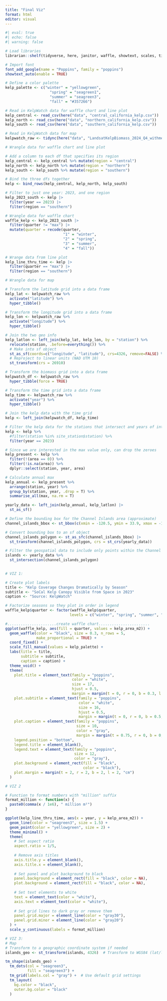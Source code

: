```yaml
---
title: "Final Viz"
format: html
editor: visual
---
```



```r
#| eval: true
#| echo: false
#| warning: false

# Load libraries
librarian::shelf(tidyverse, here, janitor, waffle, showtext, scales, tidync, sf, terra, tmap, tmaptools)

# Import font
font_add_google(name = "Poppins", family = "poppins")
showtext_auto(enable = TRUE)

# Define a color palette
kelp_palette <- c("winter" = "yellowgreen", 
                    "spring" = "seagreen1", 
                    "summer" = "seagreen3", 
                    "fall" = "#357266")

```


```r
# Read in KelpWatch data for waffle chart and line plot
kelp_central <- read_csv(here("data", "central_california_kelp.csv"))
kelp_north <- read_csv(here("data", "northern_california_kelp.csv"))
kelp_south <- read_csv(here("data", "southern_california_kelp.csv"))

# Read in KelpWatch data for map
kelpwatch_raw <- tidync(here("data", "LandsatKelpBiomass_2024_Q4_withmetadata.nc"))
```


```r

# Wrangle data for waffle chart and line plot

# Add a column to each df that specifies its region
kelp_central <- kelp_central %>% mutate(region = "central")
kelp_north <- kelp_north %>% mutate(region = "northern")
kelp_south <- kelp_south %>% mutate(region = "southern")

# Bind the three dfs together
kelp <- bind_rows(kelp_central, kelp_north, kelp_south)

# Filter to just one year: 2023, and one region
kelp_2023_south <- kelp |>
  filter(year == 2023) |>
  filter(region == "southern")

# Wrangle data for waffle chart
waffle_kelp <- kelp_2023_south |>
  filter(quarter != "max") |> 
  mutate(quarter = recode(quarter,
                          "1" = "winter",
                          "2" = "spring",
                          "3" = "summer",
                          "4" = "fall"))

# Wrange data from line plot 
kelp_line_thru_time <- kelp |>
  filter(quarter == "max") |>
  filter(region == "southern")
```

```r
# Wrangle data for map

# Transform the latitude grid into a data frame
kelp_lat <- kelpwatch_raw %>%
  activate("latitude") %>%
  hyper_tibble()

# Transform the longitude grid into a data frame
kelp_lon <- kelpwatch_raw %>%
  activate("longitude") %>%
  hyper_tibble()

# Join the two geo info
kelp_latlon <- left_join(kelp_lat, kelp_lon, by = "station") %>%
  relocate(station, .before=everything()) %>% 
  # Make into sf object
  st_as_sf(coords=c("longitude", "latitude"), crs=4326, remove=FALSE) %>% 
  # Reproject to linear units (NAD UTM 10)
  st_transform(crs = 26910)

# Transform the biomass grid into a data frame
kelpwatch_df <- kelpwatch_raw %>%
  hyper_tibble(force = TRUE)

# Transform the time grid into a data frame
kelp_time <- kelpwatch_raw %>% 
  activate("year") %>% 
  hyper_tibble()

# Join the kelp data with the time grid
kelp <- left_join(kelpwatch_df, kelp_time)

# Filter the kelp data for the stations that intersect and years of interest
kelp <- kelp %>% 
  #filter(station %in% site_station$station) %>% 
  filter(year == 2023)

# Since we are interested in the max value only, can drop the zeroes 
kelp_present <- kelp %>% 
  filter(!(area == 0)) %>% 
  filter(!is.na(area)) %>% 
  dplyr::select(station, year, area)

# Calculate annual max
kelp_annual <- kelp_present %>%
  arrange(station, year) %>%
  group_by(station, year, .drop = T) %>%
  summarise_all(max, na.rm = T) 

yearly_data <- left_join(kelp_annual, kelp_latlon) |> 
  st_as_sf()

# Define the bounding box for the Channel Islands area (approximate)
channel_islands_bbox <- st_bbox(c(xmin = -120.5, ymin = 33.9, xmax = -119.5, ymax = 34.1), crs = st_crs(4326))

# Convert bounding box to an sf object
channel_islands_polygon <- st_as_sfc(channel_islands_bbox) |>
  st_transform(channel_islands_polygon, crs = st_crs(yearly_data))

# Filter the geospatial data to include only points within the Channel Islands area
islands <- yearly_data %>%
  st_intersection(channel_islands_polygon)
  
```


```r
# VIZ 1:

# Create plot labels
title <- "Kelp Coverage Changes Dramatically by Season"
subtitle <- "SoCal Kelp Canopy Visible from Space in 2023"
caption <- "Source: KelpWatch"

# Factorize seasons so they plot in order in legend
waffle_kelp$quarter <- factor(waffle_kelp$quarter, 
                             levels = c("winter", "spring", "summer", "fall"))

#......................create waffle chart.......................
ggplot(waffle_kelp, aes(fill = quarter, values = kelp_area_m2)) +
  geom_waffle(color = "black", size = 0.3, n_rows = 5,
              make_proportional = TRUE) +
  coord_fixed() +
  scale_fill_manual(values = kelp_palette) +
  labs(title = title,
       subtitle = subtitle,
       caption = caption) +
  theme_void() +
  theme(
    plot.title = element_text(family = "poppins",
                              color = "white",
                              size = 17, 
                              hjust = 0.5,
                              margin = margin(t = 0, r = 0, b = 0.3, l = 0, "cm")),
    plot.subtitle = element_text(family = "poppins",
                                 color = "white",
                                 size = 16,
                                 hjust = 0.5,
                                 margin = margin(t = 0, r = 0, b = 0.5, l = 0, "cm")),
    plot.caption = element_text(family = "poppins",
                                size = 10,
                                color = "gray", 
                                margin = margin(t = 0.75, r = 0, b = 0, l = 0, "cm")),
    legend.position = "bottom",
    legend.title = element_blank(),
    legend.text = element_text(family = "poppins",
                               size = 12,
                               color = "gray"),
    plot.background = element_rect(fill = "black", 
                                   color = "black"),
    plot.margin = margin(t = 2, r = 2, b = 2, l = 2, "cm")
  )
```


```r
# VIZ 2

# Function to format numbers with "million" suffix
format_million <- function(x) {
  paste0(comma(x / 1e6), " million m²")
}

ggplot(kelp_line_thru_time, aes(x = year, y = kelp_area_m2)) +
  geom_line(color = "seagreen3", size = 1.5) + 
  geom_point(color = "yellowgreen", size = 2) +
  theme_minimal() +
  theme(
    # Set aspect ratio
    aspect.ratio = 1/5,
    
    # Remove axis titles
    axis.title.y = element_blank(),
    axis.title.x = element_blank(),
    
    # Set panel and plot background to black
    panel.background = element_rect(fill = "black", color = NA),
    plot.background = element_rect(fill = "black", color = NA),
    
    # Set text elements to white
    text = element_text(color = "white"),
    axis.text = element_text(color = "white"),
    
    # Set grid lines to dark gray or remove them
    panel.grid.major = element_line(color = "gray30"),
    panel.grid.minor = element_line(color = "gray20")
  ) +
  scale_y_continuous(labels = format_million)
```

```r
# VIZ 3:
# Map
# Transform to a geographic coordinate system if needed
islands_geo <- st_transform(islands, 4326)  # Transform to WGS84 (lat/long)

tm_shape(islands_geo) +
  tm_dots(col = "seagreen3",
          fill = "seagreen3") +
  tm_grid(labels.col = "gray") +  # Use default grid settings
  tm_layout(
    bg.color = "black",
    outer.bg.color = "black"
  ) 

```












